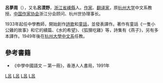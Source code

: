 {{expand|time=2018-11-06T08:46:06+00:00}}
{{refimprove|time=2018-11-06T08:46:06+00:00}}
'''呂夢周'''（{{bd|1912年|2月|1999年|catIdx=L呂}}），又名'''呂漠野'''，[[浙江省|浙江省]][[嵊縣|嵊縣]]人。[[作家|作家]]、[[翻译家|翻译家]]，原[[杭州大学|杭州大学]]中文系教授。[[中国作家协会|中国作家协会]]浙江分会顾问、杭州世协理事长。

1933年起任中學教師，開始創作[[詩歌|詩歌]]和[[童話|童話]]，並發表譯作。著作有童話《一隻小公雞的故事》和它的續篇、《水的希望》、《狐狸吃雞》等，詩集有《燕子》，另有多本譯作。1949年後在[[杭州大學|杭州大學]][[中文|中文系]]任教。

==參考書籍==
*《中學中國語文 ─ 第一冊》，香港人人書局，1991年

{{Normdaten}}
{{DEFAULTSORT:Lv Mengzhou}}
[[Category:20世纪中国诗人|L呂]]
[[Category:中国儿童文学作家|L呂]]
[[Category:嵊州人|L呂]]
[[Category:浙江大學校友|L呂]]